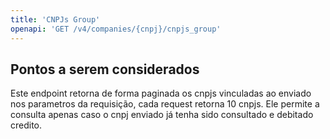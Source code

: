 ```yaml
---
title: 'CNPJs Group'
openapi: 'GET /v4/companies/{cnpj}/cnpjs_group'
---
```


## Pontos a serem considerados
Este endpoint retorna de forma paginada os cnpjs vinculadas ao enviado nos parametros da requisição, cada request retorna
10 cnpjs. Ele permite a consulta apenas caso o cnpj enviado já tenha sido consultado e debitado credito.